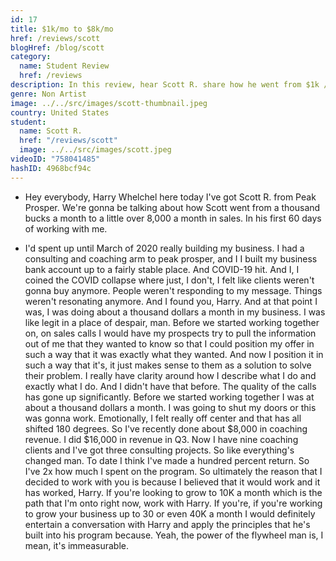 ```yaml
---
id: 17
title: $1k/mo to $8k/mo
href: /reviews/scott
blogHref: /blog/scott
category:
  name: Student Review
  href: /reviews
description: In this review, hear Scott R. share how he went from $1k / mo to $8k / mo in 60 days helping adventurous men become the man they want to be, and experience the adventure of a lifetime.
genre: Non Artist
image: ../../src/images/scott-thumbnail.jpeg
country: United States
student:
  name: Scott R.
  href: "/reviews/scott"
  image: ../../src/images/scott.jpeg
videoID: "758041485"
hashID: 4968bcf94c
---
```


- Hey everybody, Harry Whelchel here today I've got Scott R. from Peak Prosper. We're gonna be talking about how Scott went from a thousand bucks a month to a little over 8,000 a month in sales. In his first 60 days of working with me.

- I'd spent up until March of 2020 really building my business. I had a consulting and coaching arm to peak prosper, and I I built my business bank account up to a fairly stable place. And COVID-19 hit. And I, I coined the COVID collapse where just, I don't, I felt like clients weren't gonna buy anymore. People weren't responding to my message. Things weren't resonating anymore. And I found you, Harry. And at that point I was, I was doing about a thousand dollars a month in my business. I was like legit in a place of despair, man. Before we started working together on, on sales calls I would have my prospects try to pull the information out of me that they wanted to know so that I could position my offer in such a way that it was exactly what they wanted. And now I position it in such a way that it's, it just makes sense to them as a solution to solve their problem. I really have clarity around how I describe what I do and exactly what I do. And I didn't have that before. The quality of the calls has gone up significantly. Before we started working together I was at about a thousand dollars a month. I was going to shut my doors or this was gonna work. Emotionally, I felt really off center and that has all shifted 180 degrees. So I've recently done about $8,000 in coaching revenue. I did $16,000 in revenue in Q3. Now I have nine coaching clients and I've got three consulting projects. So like everything's changed man. To date I think I've made a hundred percent return. So I've 2x how much I spent on the program. So ultimately the reason that I decided to work with you is because I believed that it would work and it has worked, Harry. If you're looking to grow to 10K a month which is the path that I'm onto right now, work with Harry. If you're, if you're working to grow your business up to 30 or even 40K a month I would definitely entertain a conversation with Harry and apply the principles that he's built into his program because. Yeah, the power of the flywheel man is, I mean, it's immeasurable.
